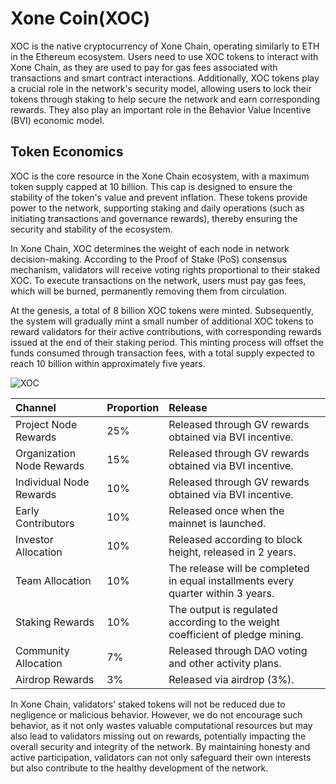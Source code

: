 # Xone Coin(XOC)

XOC is the native cryptocurrency of Xone Chain, operating similarly to ETH in the Ethereum ecosystem. Users need to use XOC tokens to interact with Xone Chain, as they are used to pay for gas fees associated with transactions and smart contract interactions. Additionally, XOC tokens play a crucial role in the network's security model, allowing users to lock their tokens through staking to help secure the network and earn corresponding rewards. They also play an important role in the Behavior Value Incentive (BVI) economic model.

## Token Economics

XOC is the core resource in the Xone Chain ecosystem, with a maximum token supply capped at 10 billion. This cap is designed to ensure the stability of the token's value and prevent inflation. These tokens provide power to the network, supporting staking and daily operations (such as initiating transactions and governance rewards), thereby ensuring the security and stability of the ecosystem.

In Xone Chain, XOC determines the weight of each node in network decision-making. According to the Proof of Stake (PoS) consensus mechanism, validators will receive voting rights proportional to their staked XOC. To execute transactions on the network, users must pay gas fees, which will be burned, permanently removing them from circulation.

At the genesis, a total of 8 billion XOC tokens were minted. Subsequently, the system will gradually mint a small number of additional XOC tokens to reward validators for their active contributions, with corresponding rewards issued at the end of their staking period. This minting process will offset the funds consumed through transaction fees, with a total supply expected to reach 10 billion within approximately five years.

![XOC](/images/Charts.png)

|  Channel  | Proportion    | Release   | 
| :-----    | :----         | :----     |
|  Project Node Rewards  | 25%    | Released through GV rewards obtained via BVI incentive.   | 
|  Organization Node Rewards  | 15%    | Released through GV rewards obtained via BVI incentive.   | 
|  Individual Node Rewards  | 10%    | Released through GV rewards obtained via BVI incentive.   | 
|  Early Contributors  | 10%    | Released once when the mainnet is launched.   | 
|  Investor Allocation  | 10%    | Released according to block height, released in 2 years.   | 
|  Team Allocation  | 10%    | The release will be completed in equal installments every quarter within 3 years.   | 
|  Staking Rewards  | 10%    | The output is regulated according to the weight coefficient of pledge mining.   | 
|  Community Allocation  | 7%    | Released through DAO voting and other activity plans.   | 
|  Airdrop Rewards  | 3%    | Released via airdrop (3%).   | 

In Xone Chain, validators’ staked tokens will not be reduced due to negligence or malicious behavior. However, we do not encourage such behavior, as it not only wastes valuable computational resources but may also lead to validators missing out on rewards, potentially impacting the overall security and integrity of the network. By maintaining honesty and active participation, validators can not only safeguard their own interests but also contribute to the healthy development of the network.
